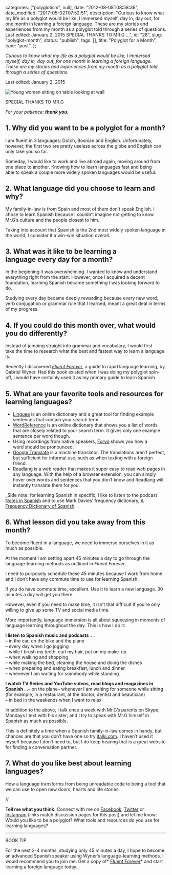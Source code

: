 
  categories: ["polyglotism", null],
  date: "2012-08-08T08:58:38",
  date_modified: "2017-05-02T07:52:51",
  description:
    "Curious to know what my life as a polyglot would be like, I immersed myself, day in, day out, for one month in learning a foreign language. These are my stories and experiences from my month as a polyglot told through a series of questions. Last edited: January 2, 2015 SPECIAL THANKS TO MR.G …",
  id: "28",
  slug: "polyglot-month",
  status: "publish",
  tags: [],
  title: "Polyglot for a Month",
  type: "post",
};


_Curious to know what my life as a polyglot would be like, I immersed myself, day in, day out, for one month in learning a foreign language. These are my stories and experiences from my month as a polyglot told through a series of questions._

Last edited: January 2, 2015

![Young woman sitting on table looking at wall](/pages/tsop/posts/polyglot-month/sitting-table_1b.jpg)

SPECIAL THANKS TO MR.G

_For your patience: **thank you**._

## 1. Why did you want to be a polyglot for a month?

I am fluent in 3 languages: Dutch, Bosnian and English. Unfortunately, however, the first two are pretty useless across the globe and English can only take you so far.

Someday, I would like to work and live abroad again, moving around from one place to another. Knowing how to learn languages fast and being able to speak a couple more widely spoken languages would be useful.

## 2. What language did you choose to learn and why?

My family-in-law is from Spain and most of them don’t speak English. I chose to learn Spanish because I couldn’t imagine not getting to know Mr.G’s culture and the people closest to him.

Taking into account that Spanish is the 2nd most widely spoken language in the world, I consider it a win-win situation overall.

## 3. What was it like to be learning a language every day for a month?

In the beginning it was overwhelming. I wanted to know and understand everything right from the start. However, once I acquired a decent foundation, learning Spanish became something I was looking forward to do.

Studying every day became deeply rewarding because every new word, verb conjugation or grammar rule that I learned, meant a great deal in terms of my progress.

## 4. If you could do this month over, what would you do differently?

Instead of jumping straight into grammar and vocabulary, I would first take the time to research what the best and fastest way to learn a language is.

Recently I discovered *[Fluent Forever](http://amzn.to/1xBHTA6)*, a guide to rapid language learning, by Gabriel Wyner. Had this book existed when I was doing my polyglot spin-off, I would have certainly used it as my primary guide to learn Spanish.

## 5. What are your favorite tools and resources for learning languages?

- [Linguee](http://www.linguee.com) is an online dictionary and a great tool for finding example sentences that contain your search term.
- [WordReference](http://www.wordreference.com/) is an online dictionary that shows you a list of words that are closely related to your search term. It gives only one example sentence per word though.
- Using recordings from native speakers, [Forvo](http://www.forvo.com/) shows you how a word should be pronounced.[](http://www.forvo.com/)
- [Google Translate](https://translate.google.com/) is a machine translator. The translations aren’t perfect, but sufficient for informal use, such as when texting with a foreign friend.
- [Readlang](http://readlang.com) is a web reader that makes it super easy to read web pages in any language. With the help of a browser extension, you can simply hover over words and sentences that you don’t know and Readlang will instantly translate them for you.

_Side note: for learning Spanish in specific, I like to listen to the podcast [Notes in Spanish](http://www.notesinspanish.com/) and to use Mark Davies’ frequency dictionary, [A Frequency Dictionary of Spanish](http://amzn.to/1w6LKUy). _

## 6. What lesson did you take away from this month?

To become fluent in a language, we need to immerse ourselves in it as much as possible.

At the moment I am setting apart 45 minutes a day to go through the language-learning methods as outlined in _Fluent Forever_.

I need to purposely schedule these 45 minutes because I work from home and I don’t have any commute time to use for learning Spanish.

If you do have commute time, excellent. Use it to learn a new language. 30 minutes a day will get you there.

However, even if you need to make time, it isn’t that difficult if you’re only willing to give up some TV and social media time.

More importantly, language immersion is all about squeezing in moments of language learning throughout the day. This is how I do it:

**I listen to Spanish music and podcasts  . .**\
– in the car, on the bike and the plane\
– every day when I go jogging\
– while I brush my teeth, curl my hair, put on my make-up\
– when walking and shopping\
– while making the bed, cleaning the house and doing the dishes\
– when preparing and eating breakfast, lunch and dinner\
– whenever I am waiting for somebody while standing

**I watch TV Series and YouTube videos, read blogs and magazines in Spanish . .**– on the plane– whenever I am waiting for someone while sitting (for example, in a restaurant, at the doctor, dentist and beautician)\
– in bed in the weekends when I want to relax

In addition to the above, I talk once a week with Mr.G’s parents on Skype; Mondays I text with his sister; and I try to speak with Mr.G himself in Spanish as much as possible.

This is definitely a time when a Spanish family-in-law comes in handy, but chances are that you don’t have one so try [italki.com](http://www.italki.com/). I haven’t used it myself because I don’t need to, but I do keep hearing that is a great website for finding a conversation partner.

## 7. What do you like best about learning languages?

How a language transforms from being unreadable code to being a tool that we can use to open new doors, hearts and life stories.

//

**Tell me what you think.** Connect with me on [Facebook](https://www.facebook.com/thespinoffproject/photos/a.829870537044833.1073741830.443190319046192/829870543711499/), [Twitter](https://twitter.com/mirhamasala/status/522370336047005696) or [Instagram](http://instagram.com/p/vqGhsuEyIJ/) (links match discussion pages for this post) and let me know: Would you like to be a polyglot? What tools and resources do you use for learning languages?

---

BOOK TIP

For the next 2-4 months, studying only 45 minutes a day, I hope to become an advanced Spanish speaker using Wyner’s language-learning methods. I would recommend you to join me. Get a copy of* [Fluent Forever](http://amzn.to/1xBHTA6)* and start learning a foreign language today.
